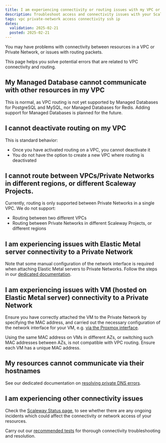 ```yaml
---
title: I am experiencing connectivity or routing issues with my VPC or Private Network
description: Troubleshoot access and connectivity issues with your Scaleway VPC or Private Network. Learn how to resolve common problems and get your network up and running smoothly.
tags: vpc private-network access connectivity ssh ip
dates:
  validation: 2025-02-21
  posted: 2025-02-21
---
```


You may have problems with connectivity between resources in a VPC or Private Network, or issues with routing packets.

This page helps you solve potential errors that are related to VPC connectivity and routing.

## My Managed Database cannot communicate with other resources in my VPC

This is normal, as VPC routing is not yet supported by Managed Databases for PostgreSQL and MySQL, nor Managed Databases for Redis. Adding support for Managed Databases is planned for the future.

## I cannot deactivate routing on my VPC

This is standard behavior:

- Once you have activated routing on a VPC, you cannot deactivate it
- You do not have the option to create a new VPC where routing is deactivated

## I cannot route between VPCs/Private Networks in different regions, or different Scaleway Projects.

Currently, routing is only supported between Private Networks in a single VPC. We do not support:

- Routing between two different VPCs
- Routing between Private Networks in different Scaleway Projects, or different regions

## I am experiencing issues with Elastic Metal server connectivity to a Private Network

Note that some manual configuration of the network interface is required when attaching Elastic Metal servers to Private Networks. Follow the steps in our [dedicated documentation](/elastic-metal/how-to/use-private-networks/#how-to-configure-the-network-interface-on-your-elastic-metal-server-for-private-networks).

## I am experiencing issues with VM (hosted on Elastic Metal server) connectivity to a Private Network

Ensure you have correctly attached the VM to the Private Network by specifying the MAC address, and carried out the necessary configuration of the network interface for your VM, e.g. [via the Proxmox interface](/tutorials/setup-elastic-metal-proxmox-cluster-with-private-networks/#configuring-the-private-network).

<Message type="tip">
Using the same MAC address on VMs in different AZs, or switching such MAC addresses between AZs, is not compatible with VPC routing. Ensure each VM has a unique MAC address.
</Message>

## My resources cannot communicate via their hostnames

See our dedicated documentation on [resolving private DNS errors](/vpc/troubleshooting/pn-name/).

## I am experiencing other connectivity issues

Check the [Scaleway Status page](https://status.scaleway.com/), to see whether there are any ongoing incidents which could affect the connectivity or network access of your resources.

Carry out our [recommended tests](/vpc/troubleshooting/connectivity-tests/) for thorough connectivity troubleshooting and resolution.



